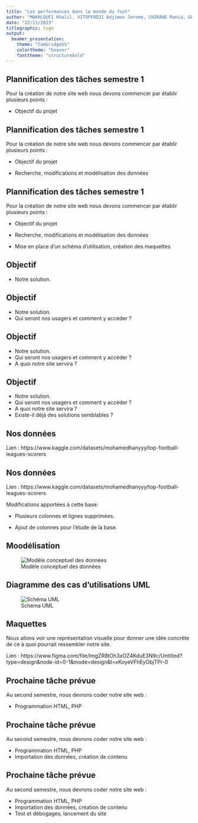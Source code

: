 ```yaml
---
title: "Les performances dans le monde du foot"
author: "MAKHLOUFI Khalil, VITOFFODJI Adjimon Jerome, CHIRANE Rania, GONZALEZ Emmanuel, MARTIN Samuel"
date: "22/11/2023"
titlegraphic: logo
output:
  beamer_presentation:
    theme: "CambridgeUS"
    colortheme: "beaver"
    fonttheme: "structurebold"
---
```


## Plannification des tâches semestre 1

Pour la création de notre site web nous devons commencer par établir plusieurs points :

- Objectif du projet


## Plannification des tâches semestre 1

Pour la création de notre site web nous devons commencer par établir plusieurs points :

- Objectif du projet

- Recherche, modifications et modélisation des données


## Plannification des tâches semestre 1

Pour la création de notre site web nous devons commencer par établir plusieurs points :

- Objectif du projet

- Recherche, modifications et modélisation des données

- Mise en place d'un schéma d'utilisation, création des maquettes


## Objectif

- Notre solution.


## Objectif

- Notre solution.
- Qui seront nos usagers et comment y accéder ?

## Objectif

- Notre solution.
- Qui seront nos usagers et comment y accéder ?
- A quoi notre site servira ?


## Objectif

- Notre solution.
- Qui seront nos usagers et comment y accéder ?
- A quoi notre site servira ?
- Existe-il déjà des solutions semblables ?




## Nos données

Lien : https://www.kaggle.com/datasets/mohamedhanyyy/top-football-leagues-scorers


## Nos données

Lien : https://www.kaggle.com/datasets/mohamedhanyyy/top-football-leagues-scorers

Modifications apportées à cette base:

- Plusieurs colonnes et lignes supprimées.

- Ajout de colonnes pour l'étude de la base.


## Moodélisation

![Modèle conceptuel des données](MOD.png)

## Diagramme des cas d'utilisations UML

![Schéma UML](UML.png)

## Maquettes

Nous allons voir une représentation visuelle pour donner une idée concrète de ce à quoi pourrait ressembler notre site.

Lien : https://www.figma.com/file/ImgZR8tOh3xOZ4KduE3N9c/Untitled?type=design&node-id=0-1&mode=design&t=xKoyeVFhEyObjTPr-0





## Prochaine tâche prévue

Au second semestre, nous devrons coder notre site web :

- Programmation HTML, PHP



## Prochaine tâche prévue

Au second semestre, nous devrons coder notre site web :

- Programmation HTML, PHP
- Importation des données, création de contenu



## Prochaine tâche prévue

Au second semestre, nous devrons coder notre site web :

- Programmation HTML, PHP
- Importation des données, création de contenu
- Test et débogages, lancement du site



